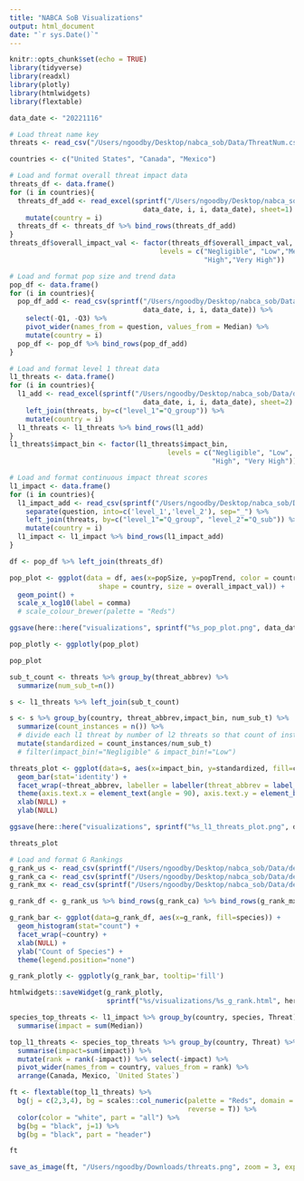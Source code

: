 ```yaml
---
title: "NABCA SoB Visualizations"
output: html_document
date: "`r sys.Date()`"
---
```


```r
knitr::opts_chunk$set(echo = TRUE)
library(tidyverse)
library(readxl)
library(plotly)
library(htmlwidgets)
library(flextable)
```

```r
data_date <- "20221116"
```

```r
# Load threat name key
threats <- read_csv("/Users/ngoodby/Desktop/nabca_sob/Data/ThreatNum.csv")

countries <- c("United States", "Canada", "Mexico")

# Load and format overall threat impact data
threats_df <- data.frame()
for (i in countries){
  threats_df_add <- read_excel(sprintf("/Users/ngoodby/Desktop/nabca_sob/Data/derived/AnalysisExport_%s_%s/impact_bins_%s_%s.xlsx", 
                                 data_date, i, i, data_date), sheet=1) %>% 
    mutate(country = i)
  threats_df <- threats_df %>% bind_rows(threats_df_add)
}
threats_df$overall_impact_val <- factor(threats_df$overall_impact_val,
                                     levels = c("Negligible", "Low","Medium",
                                                "High","Very High"))

# Load and format pop size and trend data
pop_df <- data.frame()
for (i in countries){
  pop_df_add <- read_csv(sprintf("/Users/ngoodby/Desktop/nabca_sob/Data/derived/AnalysisExport_%s_%s/pop_quantiles_agg_%s_%s.csv", 
                                 data_date, i, i, data_date)) %>% 
    select(-Q1, -Q3) %>% 
    pivot_wider(names_from = question, values_from = Median) %>% 
    mutate(country = i)
  pop_df <- pop_df %>% bind_rows(pop_df_add)
}

# Load and format level 1 threat data
l1_threats <- data.frame()
for (i in countries){
  l1_add <- read_excel(sprintf("/Users/ngoodby/Desktop/nabca_sob/Data/derived/AnalysisExport_%s_%s/impact_bins_%s_%s.xlsx", 
                                 data_date, i, i, data_date), sheet=2) %>% 
    left_join(threats, by=c("level_1"="Q_group")) %>% 
    mutate(country = i)
  l1_threats <- l1_threats %>% bind_rows(l1_add) 
}
l1_threats$impact_bin <- factor(l1_threats$impact_bin,
                                       levels = c("Negligible", "Low", "Medium",
                                                  "High", "Very High"))

# Load and format continuous impact threat scores
l1_impact <- data.frame()
for (i in countries){
  l1_impact_add <- read_csv(sprintf("/Users/ngoodby/Desktop/nabca_sob/Data/derived/AnalysisExport_%s_%s/threat_quantiles_agg_%s_%s.csv", data_date, i, i, data_date)) %>% 
    separate(question, into=c('level_1','level_2'), sep="_") %>% 
    left_join(threats, by=c("level_1"="Q_group", "level_2"="Q_sub")) %>% 
    mutate(country = i)
  l1_impact <- l1_impact %>% bind_rows(l1_impact_add) 
}
```

```r
df <- pop_df %>% left_join(threats_df) 

pop_plot <- ggplot(data = df, aes(x=popSize, y=popTrend, color = country, 
                      shape = country, size = overall_impact_val)) +
  geom_point() +
  scale_x_log10(label = comma) 
  # scale_colour_brewer(palette = "Reds")

ggsave(here::here("visualizations", sprintf("%s_pop_plot.png", data_date)), plot=pop_plot)

pop_plotly <- ggplotly(pop_plot)

pop_plot
```

```r
sub_t_count <- threats %>% group_by(threat_abbrev) %>% 
  summarize(num_sub_t=n())

s <- l1_threats %>% left_join(sub_t_count)

s <- s %>% group_by(country, threat_abbrev,impact_bin, num_sub_t) %>% 
  summarize(count_instances = n()) %>% 
  # divide each l1 threat by number of l2 threats so that count of instances is standardized across l1 threats
  mutate(standardized = count_instances/num_sub_t) 
  # filter(impact_bin!="Negligible" & impact_bin!="Low")

threats_plot <- ggplot(data=s, aes(x=impact_bin, y=standardized, fill=country)) +
  geom_bar(stat='identity') +
  facet_wrap(~threat_abbrev, labeller = labeller(threat_abbrev = label_wrap_gen(15))) +
  theme(axis.text.x = element_text(angle = 90), axis.text.y = element_blank()) +
  xlab(NULL) +
  ylab(NULL)

ggsave(here::here("visualizations", sprintf("%s_l1_threats_plot.png", data_date)), plot=threats_plot)

threats_plot
```

```r
# Load and format G Rankings
g_rank_us <- read_csv(sprintf("/Users/ngoodby/Desktop/nabca_sob/Data/derived/AnalysisExport_%s_United States/g_rankings_United States_%s.csv", data_date, data_date))
g_rank_ca <- read_csv(sprintf("/Users/ngoodby/Desktop/nabca_sob/Data/derived/AnalysisExport_%s_Canada/g_rankings_Canada_%s.csv", data_date, data_date))
g_rank_mx <- read_csv(sprintf("/Users/ngoodby/Desktop/nabca_sob/Data/derived/AnalysisExport_%s_Mexico/g_rankings_Mexico_%s.csv", data_date, data_date))

g_rank_df <- g_rank_us %>% bind_rows(g_rank_ca) %>% bind_rows(g_rank_mx)
```

```r
g_rank_bar <- ggplot(data=g_rank_df, aes(x=g_rank, fill=species)) +
  geom_histogram(stat="count") +
  facet_wrap(~country) +
  xlab(NULL) +
  ylab("Count of Species") +
  theme(legend.position="none")

g_rank_plotly <- ggplotly(g_rank_bar, tooltip='fill')

htmlwidgets::saveWidget(g_rank_plotly, 
                        sprintf("%s/visualizations/%s_g_rank.html", here::here(), data_date))
```

```r
species_top_threats <- l1_impact %>% group_by(country, species, Threat) %>% 
  summarise(impact = sum(Median))

top_l1_threats <- species_top_threats %>% group_by(country, Threat) %>% 
  summarise(impact=sum(impact)) %>% 
  mutate(rank = rank(-impact)) %>% select(-impact) %>% 
  pivot_wider(names_from = country, values_from = rank) %>% 
  arrange(Canada, Mexico, `United States`)

ft <- flextable(top_l1_threats) %>% 
  bg(j = c(2,3,4), bg = scales::col_numeric(palette = "Reds", domain = c(1, 12), 
                                            reverse = T)) %>% 
  color(color = "white", part = "all") %>% 
  bg(bg = "black", j=1) %>% 
  bg(bg = "black", part = "header") 

ft

save_as_image(ft, "/Users/ngoodby/Downloads/threats.png", zoom = 3, expand = 10, webshot = "webshot")
```

